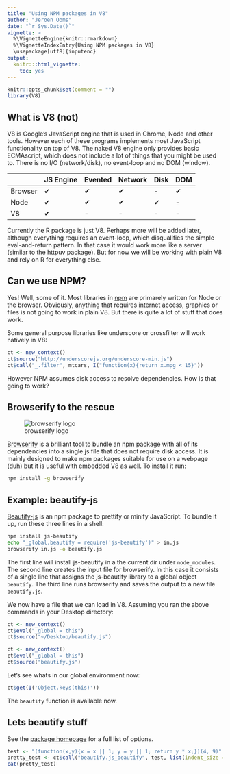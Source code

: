 ```yaml
---
title: "Using NPM packages in V8"
author: "Jeroen Ooms"
date: "`r Sys.Date()`"
vignette: >
  %\VignetteEngine{knitr::rmarkdown}
  %\VignetteIndexEntry{Using NPM packages in V8}
  \usepackage[utf8]{inputenc} 
output:
  knitr:::html_vignette:
    toc: yes
---
```


```r
knitr::opts_chunk$set(comment = "")
library(V8)
```

## What is V8 (not)

V8 is Google's JavaScript engine that is used in Chrome, Node and other tools. However each of these programs implements most JavaScript functionality on top of V8. The naked V8 engine only provides basic ECMAscript, which does not include a lot of things that you might be used to. There is no I/O (network/disk), no event-loop and no DOM (window).

|         | JS Engine | Evented  | Network | Disk | DOM |
|---------|--------|-----------|------|---------|-----|
| Browser | ✔      | ✔        | ✔    | -     | ✔   |
| Node    | ✔      | ✔        | ✔    | ✔       | -   |
| V8      | ✔      | -         | -    | -       | -   |

Currently the R package is just V8. Perhaps more will be added later, although everything requires an event-loop, which disqualifies the simple eval-and-return pattern. In that case it would work more like a server (similar to the httpuv package). But for now we will be working with plain V8 and rely on R for everything else.

## Can we use NPM?

Yes! Well, some of it. Most libraries in [npm](https://www.npmjs.com) are primarely written for Node or the browser. Obviously, anything that requires internet access, graphics or files is not going to work in plain V8. But there is quite a lot of stuff that does work.

Some general purpose libraries like underscore or crossfilter will work natively in V8:

```r
ct <- new_context()
ct$source("http://underscorejs.org/underscore-min.js")
ct$call("_.filter", mtcars, I("function(x){return x.mpg < 15}"))
```

However NPM assumes disk access to resolve dependencies. How is that going to work?

## Browserify to the rescue

![browserify logo](http://substack.net/images/browserify_logo.png)

[Browserify](http://browserify.org/) is a brilliant tool to bundle an npm package with all of its dependencies into a single js file that does not require disk access. It is mainly designed to make npm packages suitable for use on a webpage (duh) but it is useful with embedded V8 as well. To install it run:

```bash
npm install -g browserify
```

## Example: beautify-js

[Beautify-js](https://www.npmjs.com/package/js-beautify) is an npm package to prettify or minify JavaScript. To bundle it up, run these three lines in a shell:

```bash
npm install js-beautify
echo "_global.beautify = require('js-beautify')" > in.js
browserify in.js -o beautify.js
```

The first line will install js-beautify in a the current dir under `node_modules`.
The second line creates the input file for browserify. 
In this case it consists of a single line that assigns the js-beautify library to a global object `beautify`.
The third line runs browserify and saves the output to a new file `beautify.js`.

We now have a file that we can load in V8. Assuming you ran the above commands in your Desktop directory:

```r
ct <- new_context()
ct$eval("_global = this")
ct$source("~/Desktop/beautify.js")
```

```r
ct <- new_context()
ct$eval("_global = this")
ct$source("beautify.js")
```

Let's see whats in our global environment now:

```r
ct$get(I('Object.keys(this)'))
```

The `beautify` function is available now.

## Lets beautify stuff

See the [package homepage](https://www.npmjs.com/package/js-beautify) for a full list of options.

```r
test <- "(function(x,y){x = x || 1; y = y || 1; return y * x;})(4, 9)"
pretty_test <- ct$call("beautify.js_beautify", test, list(indent_size = 2))
cat(pretty_test)

```


